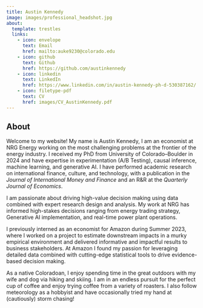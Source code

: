 ```yaml
---
title: Austin Kennedy
image: images/professional_headshot.jpg
about:
  template: trestles
  links: 
    - icon: envelope
      text: Email
      href: mailto:auke9230@colorado.edu
    - icon: github
      text: Github
      href: https://github.com/austinkennedy
    - icon: linkedin
      text: LinkedIn
      href: https://www.linkedin.com/in/austin-kennedy-ph-d-530387162/
    - icon: filetype-pdf
      text: CV
      href: images/CV_AustinKennedy.pdf
---
```


## About

Welcome to my website! My name is Austin Kennedy, I am an economist at NRG Energy working on the most challenging problems at the frontier of the energy industry. I received my PhD from University of Colorado–Boulder in 2024 and have expertise in experimentation (A/B Testing), causal inference, machine learning, and generative AI. I have performed academic research on international finance, culture, and technology, with a publication in the *Journal of International Money and Finance* and an R&R at the *Quarterly Journal of Economics*.

I am passionate about driving high-value decision making using data combined with expert research design and analysis. My work at NRG has informed high-stakes decisions ranging from energy trading strategy, Generative AI implementation, and real-time power plant operations.

I previously interned as an economist for Amazon during Summer 2023, where I worked on a project to estimate downstream impacts in a murky empirical environment and delivered informative and impactful results to business stakeholders. At Amazon I found my passion for leveraging detailed data combined with cutting-edge statistical tools to drive evidence-based decision making.

As a native Coloradoan, I enjoy spending time in the great outdoors with my wife and dog via hiking and skiing. I am in an endless pursuit for the perfect cup of coffee and enjoy trying coffee from a variety of roasters. I also follow meteorology as a hobbyist and have occasionally tried my hand at (cautiously) storm chasing!
